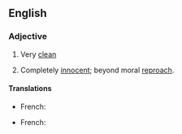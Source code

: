 ==English==

===Adjective===
{{infl|en|adjective|head=(as) [[clean]] as a [[whistle]]}}

# {{simile}} Very [[clean]]
# {{simile}} Completely [[innocent]]; beyond moral [[reproach]].

====Translations====
{{trans-top|Very clean}}
* French: {{t-|fr|propre comme un sou neuf}}
{{trans-mid}}
{{trans-bottom}}
{{trans-top|Completely innocent}}
* French: {{t+|fr|blanc comme neige}}
{{trans-mid}}
{{trans-bottom}}